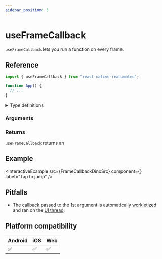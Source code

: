 ```yaml
---
sidebar_position: 3
---
```


# useFrameCallback

`useFrameCallback` lets you run a function on every frame.

## Reference

```javascript
import { useFrameCallback } from "react-native-reanimated";

function App() {
  // ...
}
```

<details>
<summary>Type definitions</summary>

```typescript

```

</details>

### Arguments

### Returns

`useFrameCallback` returns an

## Example


<InteractiveExample
  src={FrameCallbackDinoSrc}
  component={<FrameCallbackDino />}
  label="Tap to jump"
/>

## Pitfalls

- The callback passed to the 1st argument is automatically [workletized](/docs/fundamentals/glossary#to-workletize) and ran on the [UI thread](/docs/fundamentals/glossary#ui-thread).

## Platform compatibility

<div className="compatibility">

| Android | iOS | Web |
| ------- | --- | --- |
| ✅      | ✅  | ✅  |

</div>

